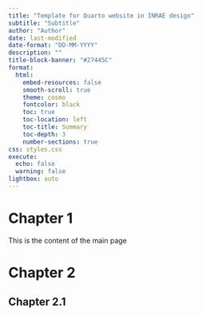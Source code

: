 ```yaml
---
title: "Template for Quarto website in INRAE design"
subtitle: "Subtitle"
author: "Author"
date: last-modified
date-format: "DD-MM-YYYY"
description: ""
title-block-banner: "#27445C"
format: 
  html:
    embed-resources: false
    smooth-scroll: true
    theme: cosmo
    fontcolor: black
    toc: true
    toc-location: left
    toc-title: Summary
    toc-depth: 3
    number-sections: true
css: styles.css
execute:
  echo: false
  warning: false
lightbox: auto
---
```




# Chapter 1

This is the content of the main page

# Chapter 2 

## Chapter 2.1
